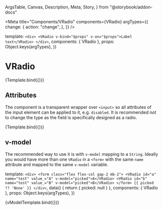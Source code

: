   ArgsTable,
  Canvas,
  Description,
  Meta,
  Story,
} from "@storybook/addon-docs"


<Meta
  title="Components/VRadio"
  components={VRadio}
  argTypes={{
    change: {
      action: "change",
    },
  }}
/>

  template: `
    <div>
      <VRadio v-bind="$props" v-on="$props">Label text</VRadio>
    </div>
  `,
  components: { VRadio },
  props: Object.keys(argTypes),
})

# VRadio

<Description of={VRadio} />

<ArgsTable of={VRadio} />

<Canvas>
  <Story
    name="Default"
    args={{
      id: "default",
      value_: "value",
      modelValue: "modelValue", // if same as value, radio is checked
    }}
  >
    {Template.bind({})}
  </Story>
</Canvas>

## Attributes

The component is a transparent wrapper over `<input>` so all attributes of the
input element can be applied to it, e.g. `disabled`. It is recommended not to
change the type as the field is specifically designed as a radio.

<Canvas>
  <Story
    name="Disabled"
    args={{
      id: "disabled",
      value_: "value",
      modelValue: "modelValue", // if same as value, radio is checked
      disabled: true,
    }}
  >
    {Template.bind({})}
  </Story>
</Canvas>

## v-model

The recommended way to use it is with `v-model` mapping to a `String`. Ideally
you would have more than one `VRadio` in a `<form>` with the same `name`
attribute and mapped to the same `v-model` variable.

  template: `
    <div>
      <form class="flex flex-col gap-2 mb-2">
        <VRadio id="a" name="test" value_="A" v-model="picked">A</VRadio>
        <VRadio id="b" name="test" value_="B" v-model="picked">B</VRadio>
      </form>
      {{ picked ?? 'None' }}
    </div>
  `,
  data() {
    return { picked: null }
  },
  components: { VRadio },
  props: Object.keys(argTypes),
})

<Canvas>
  <Story name="v-model">{vModelTemplate.bind({})}</Story>
</Canvas>
